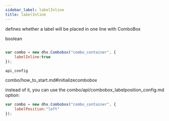 ```yaml
---
sidebar_label: labelInline
title: labelInline
---
```



          


<Short>
 
defines whether a label will be placed in one line with ComboBox





</Short>



<Type>
 boolean


</Type>


~~~js
 
var combo = new dhx.Combobox("combo_container", {
    labelInline:true
});


~~~
	api_config

<Descr>
 


</Descr>


 combo/how_to_start.md#initializecombobox

 instead of it, you can use the combo/api/combobox_labelposition_config.md option:

~~~js
var combo = new dhx.Combobox("combo_container", {
    labelPosition:"left"
});
~~~